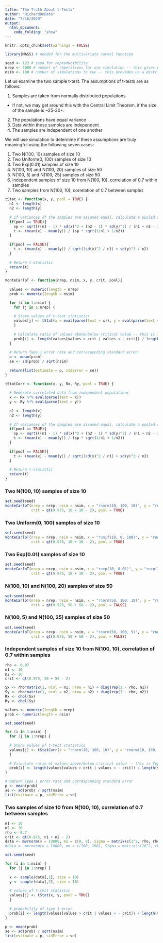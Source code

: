 ```yaml
---
title: "The Truth About t-Tests"
author: "RichardOnData"
date: "7/16/2020"
output: 
  html_document:
    code_folding: "show"
---
```


```r
knitr::opts_chunk$set(warnings = FALSE)
```

```r
library(MASS) # needed for the multivariate normal function
```

```r
seed <- 123 # seed for reproducibility
nrep <- 5000 # number of repetitions for one simulation -- this gives us ONE estimate of a Type 1 error rate
nsim <- 100 # number of simulations to run -- this provides us a distribution of estimates of Type 1 error
```

Let us examine the two sample t-test.  The assumptions of t-tests are as follows:

1) Samples are taken from normally distributed populations
  - If not, we may get around this with the Central Limit Theorem, if the size of the sample is ~25-30+.
2) The populations have equal variance
3) Data within these samples are independent
4) The samples are independent of one another

We will use simulation to determine if these assumptions are truly meaningful using the following seven cases:

1) Two N(100, 10) samples of size 10
2) Two Uniform(0, 100) samples of size 10
3) Two Exp(0.01) samples of size 10
4) N(100, 10) and N(100, 20) samples of size 50
5) N(100, 5) and N(100, 25) samples of size 50
6) Independent samples of size 10 from N(100, 10), correlation of 0.7 within samples
7) Two samples from N(100, 10), correlation of 0.7 between samples

```r
tStat <- function(x, y, pool = TRUE) {
  n1 <- length(x)
  n2 <- length(y)
  
  # If variances of the samples are assumed equal, calculate a pooled standard error
  if(pool == TRUE){
    sp <- sqrt(((n1 - 1) * sd(x)^2 + (n2 - 1) * sd(y)^2) / (n1 + n2 - 2))
    t <- (mean(x) - mean(y)) / (sp * sqrt(1/n1 + 1/n2))
  }
  
  if(pool == FALSE){
    t <- (mean(x) - mean(y)) / sqrt((sd(x)^2 / n1) + sd(y)^2 / n2)
  }
  
  # Return t-statistic
  return(t)
}
```

```r
monteCarloT <- function(nrep, nsim, x, y, crit, pool){
  
  values <- numeric(length = nrep)
  prob <- numeric(length = nsim)

  for (i in 1:nsim) {
    for (j in 1:nrep) {
      
    # Store values of t-test statistics
    values[j] <- tStat(x = eval(parse(text = x)), y = eval(parse(text = y)), pool = pool)
    }
    
    # Calculate ratio of values above/below critical value -- this is Type I error rate
    prob[i] <- length(values[values > crit | values < - crit]) / length(values)
  }
  
  # Return Type 1 error rate and corresponding standard error
  p <- mean(prob)
  se <- sd(prob) / sqrt(nsim)
  
  return(list(estimate = p, stdError = se))
}
```

```r
tStatCorr <- function(x, y, Rx, Ry, pool = TRUE) {
  
  # Generate correlated data from independent populations
  x <- Rx %*% eval(parse(text = x))
  y <- Ry %*% eval(parse(text = y))
  
  n1 <- length(x)
  n2 <- length(y)
  
  # If variances of the samples are assumed equal, calculate a pooled standard error
  if(pool == TRUE){
    sp <- sqrt(((n1 - 1) * sd(x)^2 + (n2 - 1) * sd(y)^2) / (n1 + n2 - 2))
    t <- (mean(x) - mean(y)) / (sp * sqrt(1/n1 + 1/n2))
  }
  
  if(pool == FALSE){
    t <- (mean(x) - mean(y)) / sqrt((sd(x)^2 / n1) + sd(y)^2 / n2)
  }
  
  # Return t-statistic
  return(t)
}
```

### Two N(100, 10) samples of size 10 ###

```r
set.seed(seed)
monteCarloT(nrep = nrep, nsim = nsim, x = "rnorm(10, 100, 10)", y = "rnorm(10, 100, 10)",
            crit = qt(0.975, 10 + 10 - 2), pool = TRUE)
```

### Two Uniform(0, 100) samples of size 10 ###

```r
set.seed(seed)
monteCarloT(nrep = nrep, nsim = nsim, x = "runif(10, 0, 100)", y = "runif(10, 0, 100)", 
            crit = qt(0.975, 10 + 10 - 2), pool = TRUE)
```

### Two Exp(0.01) samples of size 10 ###

```r
set.seed(seed)
monteCarloT(nrep = nrep, nsim = nsim, x = "rexp(10, 0.01)", y = "rexp(10, 0.01)", 
            crit = qt(0.975, 10 + 10 - 2), pool = TRUE)
```

### N(100, 10) and N(100, 20) samples of size 50 ###

```r
set.seed(seed)
monteCarloT(nrep = nrep, nsim = nsim, x = "rnorm(50, 100, 10)", y = "rnorm(50, 100, 20)", 
            crit = qt(0.975, 50 + 50 - 2), pool = FALSE)
```

### N(100, 5) and N(100, 25) samples of size 50 ###

```r
set.seed(seed)
monteCarloT(nrep = nrep, nsim = nsim, x = "rnorm(50, 100, 5)", y = "rnorm(50, 100, 25)", 
            crit = qt(0.975, 50 + 50 - 2), pool = FALSE)
```

### Independent samples of size 10 from N(100, 10), correlation of 0.7 within samples ###

```r
rho <- 0.07
n1 <- 10
n2 <- 10
crit <- qt(0.975, 50 + 50 - 2)

Sx <- rho*matrix(1, ncol = n1, nrow = n1) + diag(rep(1 - rho, n1))
Sy <- rho*matrix(1, ncol = n2, nrow = n2) + diag(rep(1 - rho, n2))
Rx <- chol(Sx)
Ry <- chol(Sy)

values <- numeric(length = nrep)
prob <- numeric(length = nsim)

set.seed(seed)

for (i in 1:nsim) {
  for (j in 1:nrep) {
    
  # Store values of t-test statistics
  values[j] <- tStatCorr(x = "rnorm(10, 100, 10)", y = "rnorm(10, 100, 10)", Rx, Ry, pool = TRUE)
  }
  
  # Calculate ratio of values above/below critical value -- this is Type I error rate
  prob[i] <- length(values[values > crit | values < - crit]) / length(values)
}

# Return Type 1 error rate and corresponding standard error
p <- mean(prob)
se <- sd(prob) / sqrt(nsim)
list(estimate = p, stdError = se)
```

### Two samples of size 10 from N(100, 10), correlation of 0.7 between samples ###

```r
n1 <- 10
n2 <- 10
rho <- 0.7
crit <- qt(0.975, n1 + n2 - 2)
data <- mvrnorm(n = 10000, mu = c(0, 0), Sigma = matrix(c(1^2, rho, rho, 1^2), nrow = 2), empirical = TRUE)
#data <- mvrnorm(n = 10000, mu = c(100, 100), Sigma = matrix(c(10^2, rho*10^2, rho*10^2, 10^2), nrow = 2), empirical = TRUE)

set.seed(seed)

for (i in 1:nsim) {
  for (j in 1:nrep) {
    
  x <- sample(data[,1], size = 10)
  y <- sample(data[,2], size = 10)
      
  # values of t-test statistic
  values[j] <- tStat(x, y, pool = TRUE)
  }
    
  # probability of type 1 error
  prob[i] <- length(values[values > crit | values < - crit]) / length(values)
}
  
p <- mean(prob)
se <- sd(prob) / sqrt(nsim)
list(estimate = p, stdError = se)
```



